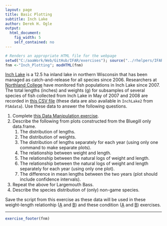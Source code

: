 ```yaml
---
layout: page
title: Basic Plotting
subtitle: Inch Lake
author: Derek H. Ogle
output: 
  html_document: 
    fig_width: 5
    self_contained: no
---
```

```r
# Renders an appropriate HTML file for the webpage
setwd("C:/aaaWork/Web/GitHub/IFAR/exercises"); source("../rhelpers/IFARhelpers.R")
fnm <-"Inch_Plotting"; modHTML(fnm)
```

[Inch Lake](http://dnr.wi.gov/lakes/lakepages/LakeDetail.aspx?wbic=2764300&page=facts) is a 12.5 ha inland lake in northern Wisconsin that has been managed as catch-and-release for all species since 2006.  Researchers at [Northland College](http://www.northland.edu/) have monitored fish populations in Inch Lake since 2007.  The total lengths (inches) and weights (g) for subsamples of several species of fish collected from Inch Lake in May of 2007 and 2008 are recorded in [this CSV file](data/InchLake2.csv) (these data are also available in `InchLake2` from `FSAdata`).  Use these data to answer the following questions.

1. Complete [this Data Manipulation exercise](Inch_DataManip.html).
1. Describe the following from plots constructed from the Bluegill only data.frame.
    1. The distribution of lengths.
    1. The distribution of weights.
    1. The distribution of lengths separately for each year (using only one command to make separate plots).
    1. The relationship between weight and length.
    1. The relationship between the natural logs of weight and length.
    1. The relationship between the natural logs of weight and length separately for each year (using only one plot).
    1. The difference in mean lengths between the two years (plot should include confidence intervals).
1. Repeat the above for Largemouth Bass.
1. Describe the species distribution of (only) non-game species.

Save the script from this exercise as these data will be used in these weight-length relationhip ([A](Inch_WLBluegill_A.html) and [B](Inch_WLLargemouthBass_A.html)) and these condition ([A](Inch_ConditionBluegill.html) and [B](Inch_ConditionLargemouthBass.html)) exercises.

---
```r
exercise_footer(fnm)
```
